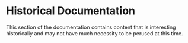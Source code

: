 
# Historical Documentation

This section of the documentation contains content that is interesting historically and may not have much necessity to be perused at this time.
